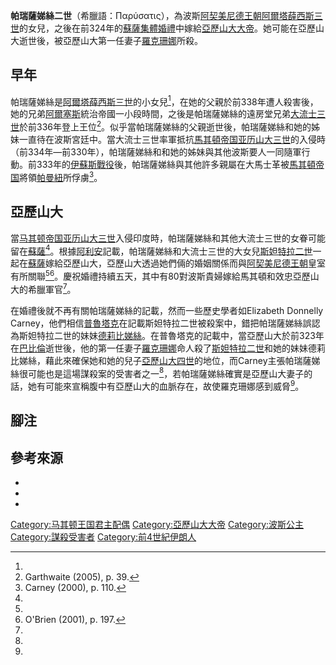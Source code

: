 '''帕瑞薩娣絲二世'''（希臘語：<span lang="el" dir="ltr">Παρύσατις</span>），為波斯[[阿契美尼德王朝|阿契美尼德王朝]][[阿爾塔薛西斯三世|阿爾塔薛西斯三世]]的女兒，之後在前324年的[[蘇薩集體婚禮|蘇薩集體婚禮]]中嫁給[[亞歷山大大帝|亞歷山大大帝]]。她可能在亞歷山大逝世後，被亞歷山大第一任妻子[[羅克珊娜|羅克珊娜]]所殺。

== 早年 ==
帕瑞薩娣絲是[[阿爾塔薛西斯三世|阿爾塔薛西斯三世]]的小女兒<ref name=carney110/>，在她的父親於前338年遭人殺害後，她的兄弟[[阿爾塞斯|阿爾塞斯]]統治帝國一小段時間，之後是帕瑞薩娣絲的遠房堂兄弟[[大流士三世|大流士三世]]於前336年登上王位<ref name=Garthwaite39>Garthwaite (2005), p. 39.</ref>。似乎當帕瑞薩娣絲的父親逝世後，帕瑞薩娣絲和她的姊妹一直待在波斯宮廷中。當大流士三世率軍抵抗[[馬其頓帝国|馬其頓帝国]][[亞歷山大大帝|亚历山大三世]]的入侵時（前334年—前330年），帕瑞薩娣絲和和她的姊妹與其他波斯要人一同隨軍行動。前333年的[[伊蘇斯戰役|伊蘇斯戰役]]後，帕瑞薩娣絲與其他許多親屬在大馬士革被[[馬其頓帝国|馬其頓帝国]]將領[[帕曼紐|帕曼紐]]所俘虜<ref name=carney110>Carney (2000), p. 110.</ref>。

==亞歷山大==
當[[马其顿帝国|马其顿帝国]][[亚历山大大帝|亚历山大三世]]入侵印度時，帕瑞薩娣絲和其他大流士三世的女眷可能留在[[蘇薩|蘇薩]]<ref name=carney110/>。根據[[阿利安|阿利安]]記載，帕瑞薩娣絲和大流士三世的大女兒[[斯妲特拉二世|斯妲特拉二世]]一起在[[蘇薩|蘇薩]]嫁給亞歷山大，亞歷山大透過她們倆的婚姻關係而與[[阿契美尼德王朝|阿契美尼德王朝]]皇室有所關聯<ref name=carney110/><ref name=obrien197>O'Brien (2001), p. 197.</ref>。慶祝婚禮持續五天，其中有80對波斯貴婦嫁給馬其頓和效忠亞歷山大的希臘軍官<ref name=obrien197/>。

在婚禮後就不再有關帕瑞薩娣絲的記載，然而一些歷史學者如Elizabeth Donnelly Carney，他們相信[[普魯塔克|普魯塔克]]在記載斯妲特拉二世被殺案中，錯把帕瑞薩娣絲誤認為斯妲特拉二世的妹妹[[德莉比娣絲|德莉比娣絲]]。在普魯塔克的記載中，當亞歷山大於前323年在[[巴比倫|巴比倫]]逝世後，他的第一任妻子[[羅克珊娜|羅克珊娜]]命人殺了[[斯妲特拉二世|斯妲特拉二世]]和她的妹妹德莉比娣絲，藉此來確保她和她的兒子[[亞歷山大四世_(馬其頓)|亞歷山大四世]]的地位，而Carney主張帕瑞薩娣絲很可能也是這場謀殺案的受害者之一<ref name=carney110/>，若帕瑞薩娣絲確實是亞歷山大妻子的話，她有可能來宣稱腹中有亞歷山大的血脈存在，故使羅克珊娜感到威脅<ref name=carney110/>。

== 腳注 ==
{{reflist}}

==參考來源==
*{{citation|last=Carney|first=Elizabeth Donnelly|title=Women and Monarchy in Macedonia|date=2000|publisher=University of Oklahoma Press|location=Norman, OK|isbn=0-8061-3212-4}}
*{{citation|last=Garthwaite|first=Gene R.|title=The Persians|publisher=Blackwell Publishing|location=Malden, MA|date=2005|isbn=1-5578-6860-3}}
*{{citation|last=O'Brien|first=John Maxwell|title=Alexander the Great: The Invisible Enemy - A Biography|publisher=Routledge|location=New York|date=2001|isbn=0-415-10617-6}}

[[Category:马其顿王国君主配偶|Category:马其顿王国君主配偶]]
[[Category:亞歷山大大帝|Category:亞歷山大大帝]]
[[Category:波斯公主|Category:波斯公主]]
[[Category:謀殺受害者|Category:謀殺受害者]]
[[Category:前4世紀伊朗人|Category:前4世紀伊朗人]]